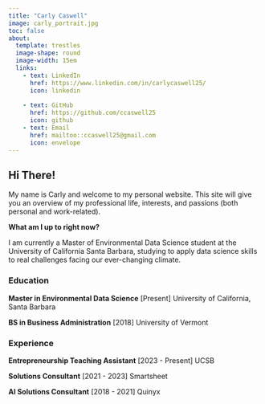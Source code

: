 ```yaml
---
title: "Carly Caswell"
image: carly_portrait.jpg
toc: false
about:
  template: trestles
  image-shape: round
  image-width: 15em
  links: 
    - text: LinkedIn
      href: https://www.linkedin.com/in/carlycaswell25/ 
      icon: linkedin
      
    - text: GitHub
      href: https://github.com/ccaswell25
      icon: github
    - text: Email
      href: mailtoo::ccaswell25@gmail.com 
      icon: envelope
---
```


## Hi There!

My name is Carly and welcome to my personal website. This site will give you an overview of my professional life, interests, and passions (both personal and work-related).

**What am I up to right now?**

I am currently a Master of Environmental Data Science student at the University of California Santa Barbara, studying to apply data science skills to real challenges facing our ever-changing climate.

### Education

**Master in Environmental Data Science** \[Present\] University of California, Santa Barbara

**BS in Business Administration** \[2018\] University of Vermont

### Experience

**Entrepreneurship Teaching Assistant** \[2023 - Present\] UCSB

**Solutions Consultant** \[2021 - 2023\] Smartsheet

**AI Solutions Consultant** \[2018 - 2021\] Quinyx
